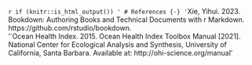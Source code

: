 `r if (knitr::is_html_output()) '
# References {-}
'`Xie, Yihui. 2023. Bookdown: Authoring Books and Technical Documents with r Markdown. https://github.com/rstudio/bookdown. <br>
'`Ocean Health Index. 2015. Ocean Health Index Toolbox Manual [2021]. National Center for Ecological Analysis and Synthesis, University of California, Santa Barbara. Available at: http://ohi-science.org/manual'
